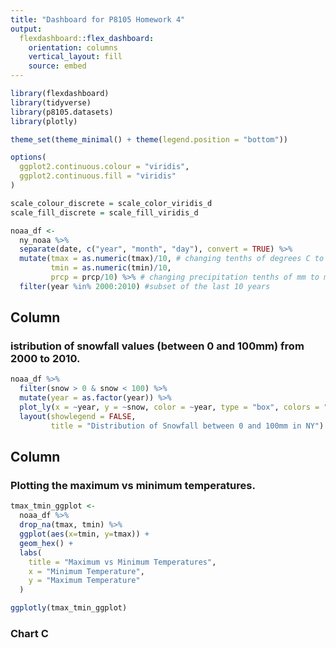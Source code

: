 ```yaml
---
title: "Dashboard for P8105 Homework 4"
output: 
  flexdashboard::flex_dashboard:
    orientation: columns
    vertical_layout: fill
    source: embed
---
```


```r
library(flexdashboard)
library(tidyverse)
library(p8105.datasets)
library(plotly)

theme_set(theme_minimal() + theme(legend.position = "bottom"))

options(
  ggplot2.continuous.colour = "viridis",
  ggplot2.continuous.fill = "viridis"
)

scale_colour_discrete = scale_color_viridis_d
scale_fill_discrete = scale_fill_viridis_d
```

```r
noaa_df <-
  ny_noaa %>%
  separate(date, c("year", "month", "day"), convert = TRUE) %>%
  mutate(tmax = as.numeric(tmax)/10, # changing tenths of degrees C to degrees C
         tmin = as.numeric(tmin)/10,
         prcp = prcp/10) %>% # changing precipitation tenths of mm to mm
  filter(year %in% 2000:2010) #subset of the last 10 years
```


Column {data-width=650}
-----------------------------------------------------------------------

### istribution of snowfall values (between 0 and 100mm) from 2000 to 2010.

```r
noaa_df %>%
  filter(snow > 0 & snow < 100) %>%
  mutate(year = as.factor(year)) %>%
  plot_ly(x = ~year, y = ~snow, color = ~year, type = "box", colors = "viridis") %>%
  layout(showlegend = FALSE, 
         title = "Distribution of Snowfall between 0 and 100mm in NY")
```

Column {data-width=350}
-----------------------------------------------------------------------

### Plotting the maximum vs minimum temperatures.

```r
tmax_tmin_ggplot <-
  noaa_df %>%
  drop_na(tmax, tmin) %>%
  ggplot(aes(x=tmin, y=tmax)) +
  geom_hex() +
  labs(
    title = "Maximum vs Minimum Temperatures",
    x = "Minimum Temperature",
    y = "Maximum Temperature"
  )

ggplotly(tmax_tmin_ggplot)
```

### Chart C

```r

```


